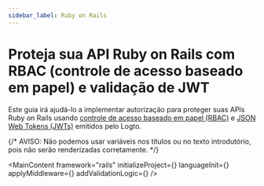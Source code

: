 ```yaml
---
sidebar_label: Ruby on Rails
---
```




# Proteja sua API Ruby on Rails com RBAC (controle de acesso baseado em papel) e validação de JWT

Este guia irá ajudá-lo a implementar autorização para proteger suas APIs Ruby on Rails usando [controle de acesso baseado em papel (RBAC)](/authorization/role-based-access-control) e [JSON Web Tokens (JWTs)](https://auth.wiki/jwt) emitidos pelo Logto.

{/* AVISO: Não podemos usar variáveis nos títulos ou no texto introdutório, pois não serão renderizadas corretamente. */}

<MainContent
  framework="rails"
  initializeProject={<InitProject />}
  languageInit={<Init />}
  applyMiddleware={<ApplyMiddleware />}
  addValidationLogic={<AddValidationLogic framework="rails" />}
/>
